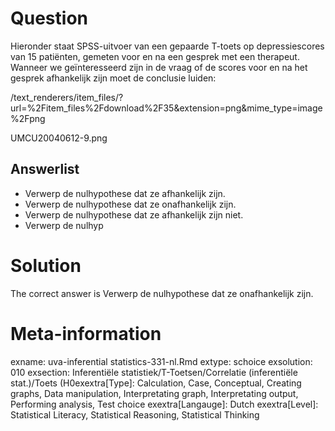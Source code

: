 Question
========

Hieronder staat SPSS-uitvoer van een gepaarde T-toets op depressiescores van 15 patiënten, gemeten voor en na een gesprek met een therapeut. Wanneer we geïnteresseerd zijn in de vraag of de scores voor en na het gesprek afhankelijk zijn moet de conclusie luiden: 

 /text_renderers/item_files/?url=%2Fitem_files%2Fdownload%2F35&extension=png&mime_type=image%2Fpng 

 UMCU20040612-9.png 

Answerlist
----------
* Verwerp de nulhypothese dat ze afhankelijk zijn.
* Verwerp de nulhypothese dat ze onafhankelijk zijn.
* Verwerp de nulhypothese dat ze afhankelijk zijn niet.
* Verwerp de nulhyp

Solution
========

The correct answer is  Verwerp de nulhypothese dat ze onafhankelijk zijn. 

Meta-information
================
exname: uva-inferential statistics-331-nl.Rmd 
extype: schoice 
exsolution: 010 
exsection: Inferentiële statistiek/T-Toetsen/Correlatie (inferentiële stat.)/Toets (H0exextra[Type]: Calculation, Case, Conceptual, Creating graphs, Data manipulation, Interpretating graph, Interpretating output, Performing analysis, Test choice 
exextra[Langauge]: Dutch 
exextra[Level]: Statistical Literacy, Statistical Reasoning, Statistical Thinking 
